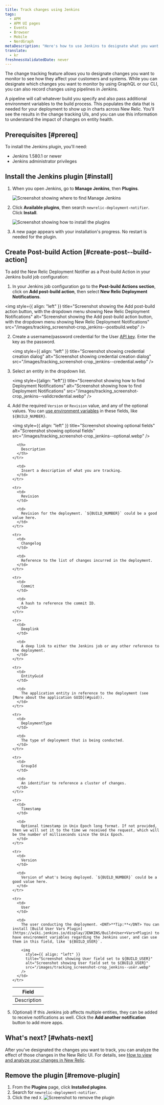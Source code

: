 ```yaml
---
title: Track changes using Jenkins
tags:
  - APM
  - APM UI pages
  - Events
  - Browser
  - Mobile
  - NerdGraph
metaDescription: "Here's how to use Jenkins to designate what you want to capture with change tracking."
translate:
  - kr
freshnessValidatedDate: never
---
```


The change tracking feature allows you to designate changes you want to monitor to see how they affect your customers and systems. While you can designate which changes you want to monitor by using GraphQL or our CLI, you can also record changes using pipelines in Jenkins.

A pipeline will call whatever build you specify and also pass additional environment variables to the build process. This populates the data that is needed for your deployment to show up in charts across New Relic. You'll see the results in the change tracking UIs, and you can use this information to understand the impact of changes on entity health.

## Prerequisites [#prereq]

To install the Jenkins plugin, you'll need:

* Jenkins 1.580.1 or newer
* Jenkins administrator privileges

## Install the Jenkins plugin [#install]

1. When you open Jenkins, go to <DNT>**Manage Jenkins**</DNT>, then <DNT>**Plugins**</DNT>.

   <img
     title="Screenshot showing where to find Manage Jenkins"
     alt="Screenshot showing where to find Manage Jenkins"
     src="/images/tracking_screenshot-crop_jenkins-home-page.webp"
   />

2. Click <DNT>**Available plugins**</DNT>, then search `newrelic-deployment-notifier`. Click <DNT>**Install**</DNT>.

   <img
     title="Screenshot showing how to install the plugin"
     alt="Screenshot showing how to install the plugins"
     src="/images/tracking_screenshot-crop_jenkins-install-notifier.webp"
   />

3. A new page appears with  your installation's progress. No restart is needed for the plugin.

## Create Post-build Action [#create-post--build-action]

To add the New Relic Deployment Notifier as a Post-build Action in your Jenkins build job configuration:

1. In your Jenkins job configuration go to the <DNT>**Post-build Actions section**</DNT>, click on <DNT>**Add post-build action**</DNT>, then select <DNT>**New Relic Deployment Notifications**</DNT>.

<img
  style={{ align: "left" }}
  title="Screenshot showing the Add post-build action button, with the dropdown menu showing New Relic Deployment Notifications"
  alt="Screenshot showing the Add post-build action button, with the dropdown menu showing New Relic Deployment Notifications"
  src="/images/tracking_screenshot-crop_jenkins--postbuild.webp"
/>

2. Create a username/password credential for the User [API key](/docs/apis/intro-apis/new-relic-api-keys/). Enter the key as the password.

   <img
     style={{ align: "left" }}
     title="Screenshot showing credential creation dialog"
     alt="Screenshot showing credential creation dialog"
     src="/images/tracking_screenshot-crop_jenkins--credential.webp"
   />

3. Select an entity in the dropdown list.

   <img
     style={{align: "left"}}
     title="Screenshot showing how to find Deployment Notifications"
     alt="Screenshot showing how to find Deployment Notifications"
     src="/images/tracking_screenshot-crop_jenkins--validcredential.webp"
   />

4. Add the required `Version` or `Revision` value, and any of the optional values. You can [use environment variables](https://www.jenkins.io/doc/book/pipeline/jenkinsfile/#using-environment-variables) in these fields, like `${BUILD_NUMBER}`.

   <img
     style={{ align: "left" }}
     title="Screenshot showing optional fields"
     alt="Screenshot showing optional fields"
     src="/images/tracking_screenshot-crop_jenkins--optional.webp"
   />

   <table>
     <thead>
       <tr>
         <th style={{ width: "200px" }}>
           Field
         </th>

         <th>
           Description
         </th>
       </tr>
     </thead>

     <tbody>
       <tr>
         <td>
           Description
         </td>

         <td>
           Insert a description of what you are tracking.
         </td>
       </tr>

       <tr>
         <td>
           Revision
         </td>

         <td>
           Revision for the deployment. `${BUILD_NUMBER}` could be a good value here.
         </td>
       </tr>

       <tr>
         <td>
           Changelog
         </td>

         <td>
           Reference to the list of changes incurred in the deployment.
         </td>
       </tr>

       <tr>
         <td>
           Commit
         </td>

         <td>
           A hash to reference the commit ID.
         </td>
       </tr>

       <tr>
         <td>
           Deeplink
         </td>

         <td>
           A deep link to either the Jenkins job or any other reference to the deployment.
         </td>
       </tr>

       <tr>
         <td>
           EntityGuid
         </td>

         <td>
           The application entity in reference to the deployment (see [More about the application GUID](#guid)).
         </td>
       </tr>

       <tr>
         <td>
           DeploymentType
         </td>

         <td>
           The type of deployment that is being conducted.
         </td>
       </tr>

       <tr>
         <td>
           GroupId
         </td>

         <td>
           An identifier to reference a cluster of changes.
         </td>
       </tr>

       <tr>
         <td>
           Timestamp
         </td>

         <td>
           Optional timestamp in Unix Epoch long format. If not provided, then we will set it to the time we received the request, which will be the number of milliseconds since the Unix Epoch.
         </td>
       </tr>

       <tr>
         <td>
           Version
         </td>

         <td>
           Version of what's being deployed. `${BUILD_NUMBER}` could be a good value here.
         </td>
       </tr>

       <tr>
         <td>
           User
         </td>

         <td>
           The user conducting the deployment. <DNT>**Tip:**</DNT> You can install [Build User Vars Plugin](https://wiki.jenkins.io/display/JENKINS/Build+User+Vars+Plugin) to have environment variables regarding the Jenkins user, and can use them in this field, like `${BUILD_USER}`.

           <img
             style={{ align: "left" }}
             title="Screenshot showing User field set to ${BUILD_USER}"
             alt="Screenshot showing User field set to ${BUILD_USER}"
             src="/images/tracking_screenshot-crop_jenkins--user.webp"
           />
         </td>
       </tr>
     </tbody>
   </table>

5. (Optional) If this Jenkins job affects multiple entities, they can be added to receive notifications as well. Click the <DNT>**Add another notification**</DNT> button to add more apps.

## What's next? [#whats-next]

After you've designated the changes you want to track, you can analyze the effect of those changes in the New Relic UI. For details, see [How to view and analyze your changes in New Relic](/docs/change-tracking/change-tracking-view-analyze).

## Remove the plugin [#remove-plugin]

1. From the <DNT>**Plugins**</DNT> page, click <DNT>**Installed plugins**</DNT>.
2. Search for `newrelic-deployment-notifier`.
3. Click the red `X`.
   <img
     title="Screenshot to remove the plugin"
     alt="Screenshot to remove the plugin"
     src="/images/tracking_screenshot-crop_jenkins-rollback.webp"
   />
